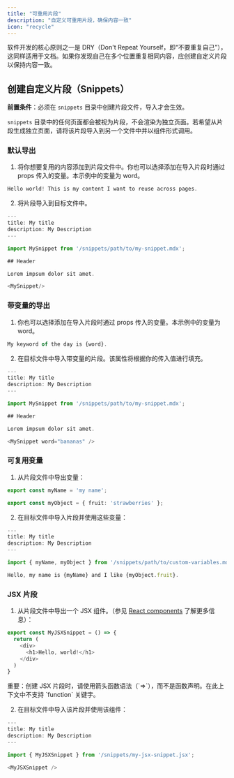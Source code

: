 ```yaml
---
title: "可重用片段"
description: "自定义可重用片段，确保内容一致"
icon: "recycle"
---
```


软件开发的核心原则之一是 DRY（Don't Repeat Yourself，即“不要重复自己”），这同样适用于文档。如果你发现自己在多个位置重复相同内容，应创建自定义片段以保持内容一致。

## 创建自定义片段（Snippets）

**前置条件**：必须在 `snippets` 目录中创建片段文件，导入才会生效。

  `snippets` 目录中的任何页面都会被视为片段，不会渲染为独立页面。若希望从片段生成独立页面，请将该片段导入到另一个文件中并以组件形式调用。


### 默认导出

1. 将你想要复用的内容添加到片段文件中。你也可以选择添加在导入片段时通过 props 传入的变量。本示例中的变量为 word。

```typescript snippets/my-snippet.mdx
Hello world! This is my content I want to reuse across pages. 
```

2. 将片段导入到目标文件中。

```typescript destination-file.mdx
---
title: My title
description: My Description
---

import MySnippet from '/snippets/path/to/my-snippet.mdx';

## Header

Lorem impsum dolor sit amet.

<MySnippet/>

```

### 带变量的导出

1. 你也可以选择添加在导入片段时通过 props 传入的变量。本示例中的变量为 word。

```typescript snippets/my-snippet.mdx
My keyword of the day is {word}.
```


2. 在目标文件中导入带变量的片段。该属性将根据你的传入值进行填充。

```typescript destination-file.mdx
---
title: My title
description: My Description
---

import MySnippet from '/snippets/path/to/my-snippet.mdx';

## Header

Lorem impsum dolor sit amet.

<MySnippet word="bananas" />

```

### 可复用变量

1. 从片段文件中导出变量：

```typescript snippets/path/to/custom-variables.mdx
export const myName = 'my name';

export const myObject = { fruit: 'strawberries' };
```

2. 在目标文件中导入片段并使用这些变量：

```typescript destination-file.mdx
---
title: My title
description: My Description
---

import { myName, myObject } from '/snippets/path/to/custom-variables.mdx';

Hello, my name is {myName} and I like {myObject.fruit}.
```

### JSX 片段

1. 从片段文件中导出一个 JSX 组件。（参见 [React components](/zh/react-components) 了解更多信息）：

```js icon=square-js snippets/my-jsx-snippet.jsx
export const MyJSXSnippet = () => {
  return (
    <div>
      <h1>Hello, world!</h1>
    </div>
  )
}
```

<Note>
  重要：创建 JSX 片段时，请使用箭头函数语法（`=>`），而不是函数声明。在此上下文中不支持 `function` 关键字。
</Note>

2. 在目标文件中导入该片段并使用该组件：

```typescript destination-file.mdx
---
title: My title
description: My Description
---

import { MyJSXSnippet } from '/snippets/my-jsx-snippet.jsx';

<MyJSXSnippet />
```